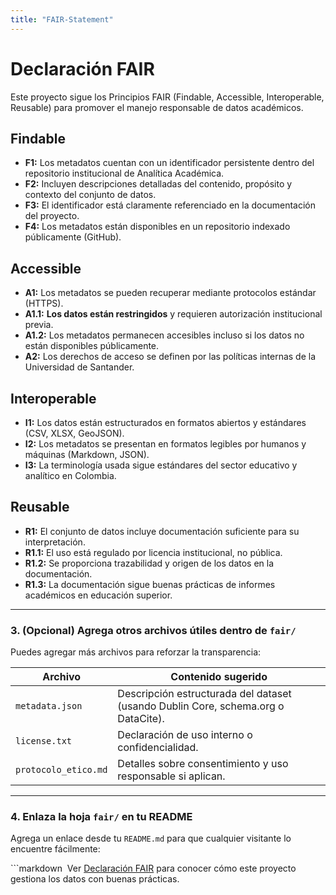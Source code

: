 ```yaml
---
title: "FAIR-Statement"
---
```


# Declaración FAIR

Este proyecto sigue los Principios FAIR (Findable, Accessible, Interoperable, Reusable) para promover el manejo responsable de datos académicos.

## Findable

- **F1:** Los metadatos cuentan con un identificador persistente dentro del repositorio institucional de Analítica Académica.
- **F2:** Incluyen descripciones detalladas del contenido, propósito y contexto del conjunto de datos.
- **F3:** El identificador está claramente referenciado en la documentación del proyecto.
- **F4:** Los metadatos están disponibles en un repositorio indexado públicamente (GitHub).

## Accessible

- **A1:** Los metadatos se pueden recuperar mediante protocolos estándar (HTTPS).
- **A1.1:** **Los datos están restringidos** y requieren autorización institucional previa.
- **A1.2:** Los metadatos permanecen accesibles incluso si los datos no están disponibles públicamente.
- **A2:** Los derechos de acceso se definen por las políticas internas de la Universidad de Santander.

## Interoperable

- **I1:** Los datos están estructurados en formatos abiertos y estándares (CSV, XLSX, GeoJSON).
- **I2:** Los metadatos se presentan en formatos legibles por humanos y máquinas (Markdown, JSON).
- **I3:** La terminología usada sigue estándares del sector educativo y analítico en Colombia.

## Reusable

- **R1:** El conjunto de datos incluye documentación suficiente para su interpretación.
- **R1.1:** El uso está regulado por licencia institucional, no pública.
- **R1.2:** Se proporciona trazabilidad y origen de los datos en la documentación.
- **R1.3:** La documentación sigue buenas prácticas de informes académicos en educación superior.

---

### 3. (Opcional) Agrega otros archivos útiles dentro de `fair/`

Puedes agregar más archivos para reforzar la transparencia:

| Archivo | Contenido sugerido |
|--------|---------------------|
| `metadata.json` | Descripción estructurada del dataset (usando Dublin Core, schema.org o DataCite). |
| `license.txt` | Declaración de uso interno o confidencialidad. |
| `protocolo_etico.md` | Detalles sobre consentimiento y uso responsable si aplican. |

---

### 4. Enlaza la hoja `fair/` en tu README

Agrega un enlace desde tu `README.md` para que cualquier visitante lo encuentre fácilmente:

```markdown
️ Ver [Declaración FAIR](fair/FAIR-Statement.md) para conocer cómo este proyecto gestiona los datos con buenas prácticas.
